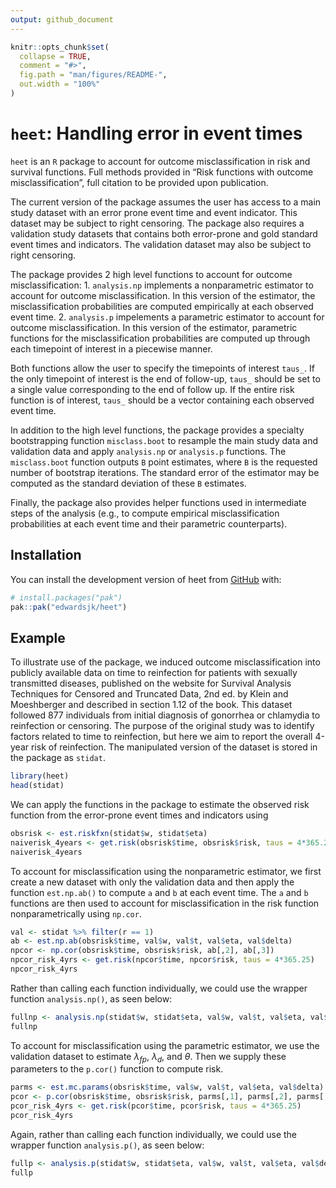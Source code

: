 ```yaml
---
output: github_document
---
```


<!-- README.md is generated from README.Rmd. Please edit that file -->

```r
knitr::opts_chunk$set(
  collapse = TRUE,
  comment = "#>",
  fig.path = "man/figures/README-",
  out.width = "100%"
)
```

# `heet`: Handling error in event times

<!-- badges: start -->
<!-- badges: end -->


`heet` is an `R` package to account for outcome misclassification in risk and survival functions. Full methods provided in "Risk functions with outcome misclassification", full citation to be provided upon publication.

The current version of the package assumes the user has access to a main study dataset with an error prone event time and event indicator. This dataset may be subject to right censoring. The package also requires a validation study datasets that contains both error-prone and gold standard event times and indicators. The validation dataset may also be subject to right censoring.

The package provides 2 high level functions to account for outcome misclassification: 
1. `analysis.np` implements a nonparametric estimator to account for outcome misclassification. In this version of the estimator, the misclassification probabilities are computed empirically at each observed event time.
2. `analysis.p` impelements a parametric estimator to account for outcome misclassification. In this version of the estimator, parametric functions for the misclassification probabilities are computed up through each timepoint of interest in a piecewise manner.

Both functions allow the user to specify the timepoints of interest `taus_`. If the only timepoint of interest is the end of follow-up, `taus_` should be set to a single value corresponding to the end of follow up. If the entire risk function is of interest, `taus_` should be a vector containing each observed event time. 

In addition to the high level functions, the package provides a specialty bootstrapping function `misclass.boot` to resample the main study data and validation data and apply `analysis.np` or `analysis.p` functions. The `misclass.boot` function outputs `B` point estimates, where `B` is the requested number of bootstrap iterations. The standard error of the estimator may be computed as the standard deviation of these `B` estimates.

Finally, the package also provides helper functions used in intermediate steps of the analysis (e.g., to compute empirical misclassification probabilities at each event time and their parametric counterparts). 

## Installation

You can install the development version of heet from [GitHub](https://github.com/) with:

``` r
# install.packages("pak")
pak::pak("edwardsjk/heet")
```

## Example


To illustrate use of the package, we induced outcome misclassification into publicly available data on time to reinfection for patients with sexually transmitted diseases, published on the website for Survival Analysis Techniques for Censored and Truncated Data, 2nd ed. by Klein and Moeshberger and described in section 1.12 of the book. This dataset followed 877 individuals from initial diagnosis of gonorrhea or chlamydia to reinfection or censoring. The purpose of the original study was to identify factors related to time to reinfection, but here we aim to report the overall 4-year risk of reinfection. The manipulated version of the dataset is stored in the package as `stidat`.

```r
library(heet)
head(stidat)
```

We can apply the functions in the package to estimate the observed risk function from the error-prone event times and indicators using

```r
obsrisk <- est.riskfxn(stidat$w, stidat$eta)
naiverisk_4years <- get.risk(obsrisk$time, obsrisk$risk, taus = 4*365.25)
naiverisk_4years
```

To account for misclassification using the nonparametric estimator, we first create a new dataset with only the validation data and then apply the function `est.np.ab()` to compute `a` and `b` at each event time. The `a` and `b` functions are then used to account for misclassification in the risk function nonparametrically using `np.cor`. 

```r

val <- stidat %>% filter(r == 1)
ab <- est.np.ab(obsrisk$time, val$w, val$t, val$eta, val$delta)
npcor <- np.cor(obsrisk$time, obsrisk$risk, ab[,2], ab[,3])
npcor_risk_4yrs <- get.risk(npcor$time, npcor$risk, taus = 4*365.25)
npcor_risk_4yrs

```

Rather than calling each function individually, we could use the wrapper function `analysis.np()`, as seen below: 

```r

fullnp <- analysis.np(stidat$w, stidat$eta, val$w, val$t, val$eta, val$delta, 4*365.25)
fullnp

```

To account for misclassification using the parametric estimator, we use the validation dataset to estimate $\lambda_{fp}$, $\lambda_d$, and $\theta$. Then we supply these parameters to the `p.cor()` function to compute risk.

```r

parms <- est.mc.params(obsrisk$time, val$w, val$t, val$eta, val$delta)
pcor <- p.cor(obsrisk$time, obsrisk$risk, parms[,1], parms[,2], parms[,3])
pcor_risk_4yrs <- get.risk(pcor$time, pcor$risk, taus = 4*365.25)
pcor_risk_4yrs
```

Again, rather than calling each function individually, we could use the wrapper function `analysis.p()`, as seen below: 

```r

fullp <- analysis.p(stidat$w, stidat$eta, val$w, val$t, val$eta, val$delta, 4*365.25)
fullp


```

